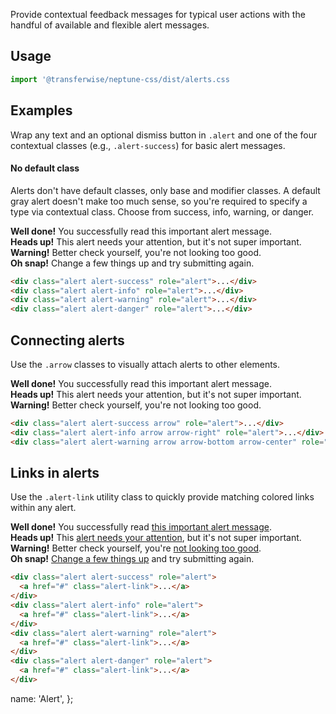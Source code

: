 <p className="lead">
  Provide contextual feedback messages for typical user actions with the handful of available and
  flexible alert messages.
</p>

## Usage 
```js
import '@transferwise/neptune-css/dist/alerts.css
```

## Examples

Wrap any text and an optional dismiss button in <code>.alert</code> and one of the four contextual classes (e.g., <code>.alert-success</code>) for basic alert messages.

<div class="alert alert-info-info">
  <h4>No default class</h4>
  <p>
    Alerts don't have default classes, only base and modifier classes. A default gray alert doesn't
    make too much sense, so you're required to specify a type via contextual class. Choose from
    success, info, warning, or danger.
  </p>
</div>
<div class="alert alert-success" role="alert">
  <strong>Well done!</strong> You successfully read this important alert message.
</div>
<div class="alert alert-info arrow" role="alert">
  <strong>Heads up!</strong> This alert needs your attention, but it's not super important.
</div>
<div class="alert alert-warning" role="alert">
  <strong>Warning!</strong> Better check yourself, you're not looking too good.
</div>
<div class="alert alert-danger" role="alert">
  <strong>Oh snap!</strong> Change a few things up and try submitting again.
</div>

```html
<div class="alert alert-success" role="alert">...</div>
<div class="alert alert-info" role="alert">...</div>
<div class="alert alert-warning" role="alert">...</div>
<div class="alert alert-danger" role="alert">...</div>
```

## Connecting alerts

Use the <code>.arrow</code> classes to visually attach alerts to other elements.

<div class="alert alert-success arrow" role="alert">
  <strong>Well done!</strong> You successfully read this important alert message.
</div>
<div class="alert alert-info arrow arrow-right" role="alert">
  <strong>Heads up!</strong> This alert needs your attention, but it's not super important.
</div>
<div class="alert alert-warning arrow arrow-bottom arrow-center" role="alert">
  <strong>Warning!</strong> Better check yourself, you're not looking too good.
</div>

```html
<div class="alert alert-success arrow" role="alert">...</div>
<div class="alert alert-info arrow arrow-right" role="alert">...</div>
<div class="alert alert-warning arrow arrow-bottom arrow-center" role="alert">...</div>
```

## Links in alerts

Use the <code>.alert-link</code> utility class to quickly provide matching colored links within any alert.

<div class="alert alert-success" role="alert">
  <strong>Well done!</strong> You successfully read <a href="#" class="alert-link">this important alert message</a>.
</div>
<div class="alert alert-info" role="alert">
  <strong>Heads up!</strong> This <a href="#" class="alert-link">alert needs your attention</a>, but it's not super important.
</div>
<div class="alert alert-warning" role="alert">
  <strong>Warning!</strong> Better check yourself, you're <a href="#" class="alert-link">not looking too good</a>.
</div>
<div class="alert alert-danger" role="alert">
  <strong>Oh snap!</strong> <a href="#" class="alert-link">Change a few things up</a> and try submitting again.
</div>

```html
<div class="alert alert-success" role="alert">
  <a href="#" class="alert-link">...</a>
</div>
<div class="alert alert-info" role="alert">
  <a href="#" class="alert-link">...</a>
</div>
<div class="alert alert-warning" role="alert">
  <a href="#" class="alert-link">...</a>
</div>
<div class="alert alert-danger" role="alert">
  <a href="#" class="alert-link">...</a>
</div>
```

  name: 'Alert',
};
